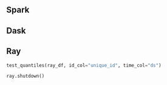 ## Spark

## Dask

## Ray

```python
test_quantiles(ray_df, id_col="unique_id", time_col="ds")
```


```python
ray.shutdown()
```

